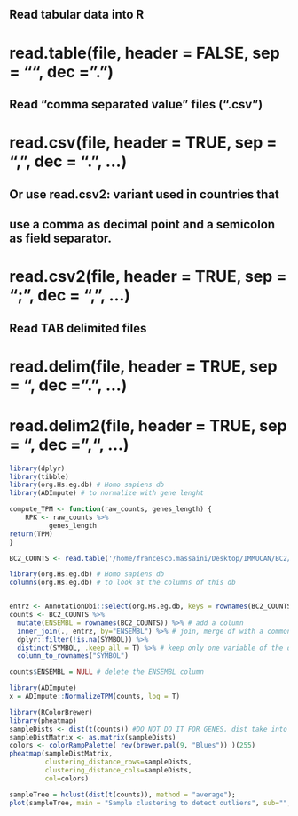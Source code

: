## Read tabular data into R
# read.table(file, header = FALSE, sep = "", dec = ".")

## Read "comma separated value" files (".csv")
# read.csv(file, header = TRUE, sep = ",", dec = ".", ...)

## Or use read.csv2: variant used in countries that 
## use a comma as decimal point and a semicolon as field separator.
# read.csv2(file, header = TRUE, sep = ";", dec = ",", ...)

## Read TAB delimited files
# read.delim(file, header = TRUE, sep = "\t", dec = ".", ...)
# read.delim2(file, header = TRUE, sep = "\t", dec = ",", ...)

```r
library(dplyr)
library(tibble)
library(org.Hs.eg.db) # Homo sapiens db
library(ADImpute) # to normalize with gene lenght
```

```r
compute_TPM <- function(raw_counts, genes_length) {
    RPK <- raw_counts %>%
          genes_length 
return(TPM)
}
```

```r
BC2_COUNTS <- read.table('/home/francesco.massaini/Desktop/IMMUCAN/BC2/BC2_COUNTS.txt', header = TRUE,  sep = '	', row.names = 1)
```

```r
library(org.Hs.eg.db) # Homo sapiens db
columns(org.Hs.eg.db) # to look at the columns of this db


entrz <- AnnotationDbi::select(org.Hs.eg.db, keys = rownames(BC2_COUNTS), columns = "SYMBOL", keytype = "ENSEMBL") # keys are the data to overlap. columns is the column to replace and keytype is the column where to find corrispondences  
counts <- BC2_COUNTS %>%
  mutate(ENSEMBL = rownames(BC2_COUNTS)) %>% # add a column
  inner_join(., entrz, by="ENSEMBL") %>% # join, merge df with a common column (ENSEMBL)
  dplyr::filter(!is.na(SYMBOL)) %>%
  distinct(SYMBOL, .keep_all = T) %>% # keep only one variable of the duplicated symbols
  column_to_rownames("SYMBOL") 

counts$ENSEMBL = NULL # delete the ENSEMBL column
```

```r
library(ADImpute)
x = ADImpute::NormalizeTPM(counts, log = T)
```

```r
library(RColorBrewer)
library(pheatmap)
sampleDists <- dist(t(counts)) #DO NOT DO IT FOR GENES. dist take into account rows! So to look at the patients you need to transpose. distance is computed with eucledian metric 
sampleDistMatrix <- as.matrix(sampleDists)
colors <- colorRampPalette( rev(brewer.pal(9, "Blues")) )(255)
pheatmap(sampleDistMatrix,
         clustering_distance_rows=sampleDists,
         clustering_distance_cols=sampleDists,
         col=colors)

```

```r
sampleTree = hclust(dist(t(counts)), method = "average");
plot(sampleTree, main = "Sample clustering to detect outliers", sub="", xlab="", cex.lab = 1.5, cex.axis = 1.5, cex.main = 2)
```

